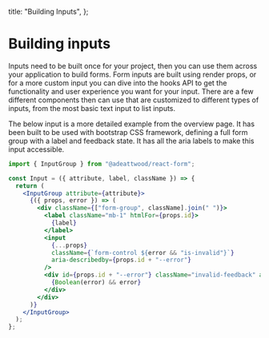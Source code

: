 
  title: "Building Inputs",
};

# Building inputs

Inputs need to be built once for your project, then you can use them across
your application to build forms. Form inputs are built using render props, or
for a more custom input you can dive into the hooks API to get the
functionality and user experience you want for your input. There are a few
different components then can use that are customized to different types of
inputs, from the most basic text input to list inputs.

The below input is a more detailed example from the overview page. It has been
built to be used with bootstrap CSS framework, defining a full form group with
a label and feedback state. It has all the aria labels to make this input
accessible.

```jsx
import { InputGroup } from "@adeattwood/react-form";

const Input = ({ attribute, label, className }) => {
  return (
    <InputGroup attribute={attribute}>
      {({ props, error }) => (
        <div className={["form-group", className].join(" ")}>
          <label className="mb-1" htmlFor={props.id}>
            {label}
          </label>
          <input
            {...props}
            className={`form-control ${error && "is-invalid"}`}
            aria-describedby={props.id + "--error"}
          />
          <div id={props.id + "--error"} className="invalid-feedback" aria-live="polite">
            {Boolean(error) && error}
          </div>
        </div>
      )}
    </InputGroup>
  );
};
```

